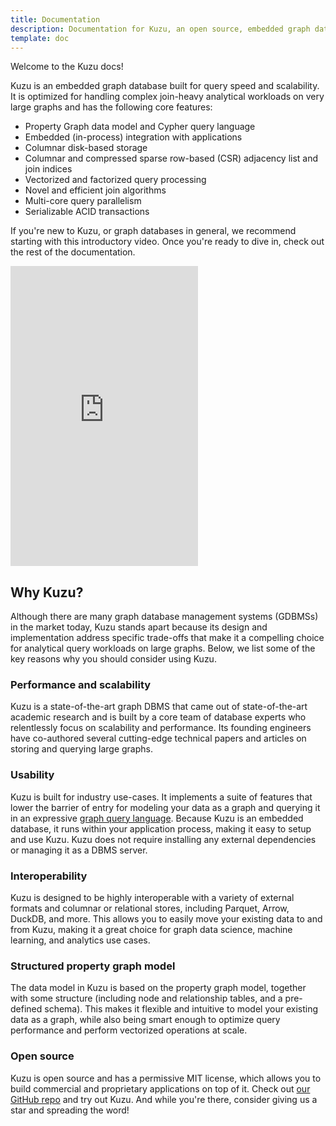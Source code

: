 ```yaml
---
title: Documentation
description: Documentation for Kuzu, an open source, embedded graph database that supports
template: doc
---
```


Welcome to the Kuzu docs!

Kuzu is an embedded graph database built for query speed and scalability. It is optimized for
handling complex join-heavy analytical workloads on very large graphs and has the following core features:

- Property Graph data model and Cypher query language
- Embedded (in-process) integration with applications
- Columnar disk-based storage
- Columnar and compressed sparse row-based (CSR) adjacency list and join indices
- Vectorized and factorized query processing
- Novel and efficient join algorithms
- Multi-core query parallelism
- Serializable ACID transactions

If you're new to Kuzu, or graph databases in general, we recommend starting with this
introductory video. Once you're ready to dive in, check out the rest of the documentation.

<div class="video-container">
  <iframe
    height="480"
    src="https://www.youtube.com/embed/BksVyv5864k?si=DOBmVy_1-Ng2c5Lq"
    title="YouTube video player" frameborder="0"
    allowfullscreen
    >
  </iframe>
</div>

## Why Kuzu?

Although there are many graph database management systems (GDBMSs) in the market today,
Kuzu stands apart because its design and implementation address specific trade-offs that
make it a compelling choice for analytical query workloads on large graphs.
Below, we list some of the key reasons why you should consider using Kuzu.

### Performance and scalability

Kuzu is a state-of-the-art graph DBMS that came out of state-of-the-art academic research and is built by a
core team of database experts who relentlessly focus on scalability and performance.
Its founding engineers have co-authored several cutting-edge technical papers and articles on storing
and querying large graphs.

### Usability

Kuzu is built for industry use-cases. It implements a suite of features that lower the barrier of entry
for modeling your data as a graph and querying it in an expressive [graph query language](https://github.com/opencypher/openCypher).
Because Kuzu is an embedded database, it runs within your application process, making it easy to setup and use Kuzu.
Kuzu does not require installing any external dependencies or managing it as a DBMS server.

### Interoperability

Kuzu is designed to be highly interoperable with a variety of external formats and columnar or relational stores,
including Parquet, Arrow, DuckDB, and more. This allows you to easily move your existing data to and from Kuzu,
making it a great choice for graph data science, machine learning, and analytics use cases.

### Structured property graph model

The data model in Kuzu is based on the property graph model, together with some structure (including
node and relationship tables, and a pre-defined schema). This makes it flexible and intuitive to model your existing
data as a graph, while also being smart enough to optimize query performance and perform vectorized
operations at scale.

### Open source

Kuzu is open source and has a permissive MIT license, which allows you to build commercial and proprietary
applications on top of it. Check out [our GitHub repo](https://github.com/kuzudb/kuzu) and try out Kuzu.
And while you're there, consider giving us a star and spreading the word!
